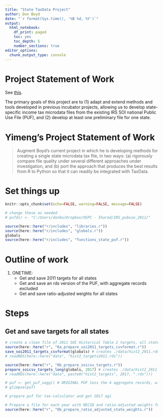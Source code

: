 ```yaml
---
title: "State TaxData Project"
author: Don Boyd
date: "`r format(Sys.time(), '%B %d, %Y')`"
output:
  html_notebook: 
    df_print: paged
    toc: yes
    toc_depth: 5
    number_sections: true
editor_options: 
  chunk_output_type: console
---
```


# Project Statement of Work
See [this](https://docs.google.com/document/d/1K-3V3Acfeoyc5VvcPNnfsFkUq37fgMQEOSmR3_yGENA/edit?usp=sharing).

The primary goals of this project are to (1) adapt and extend methods and tools developed in previous incubator projects, allowing us to develop state-specific income tax microdata files from the existing IRS SOI national Public Use File (PUF), and (2) develop at least one preliminary file for one state.


# Yimeng's Project Statement of Work
> Augment Boyd’s current project in which he is developing methods for creating a single state microdata tax file, in two ways: (a) rigorously compare file quality under several different approaches under investigation, and (b) port the approach that produces the best results from R to Python so that it can readily be integrated with TaxData.


<!-- First set things up, then run things -->


# Set things up

```r
knitr::opts_chunk$set(echo=FALSE, warning=FALSE, message=FALSE)
```


```r
# change these as needed
# pufdir <- "C:/Users/donbo/Dropbox/OSPC - Shared/IRS_pubuse_2011/"

```


```r
source(here::here("r/includes", "libraries.r"))
source(here::here("r/includes", "globals.r"))
globals
source(here::here("r/includes", "functions_state_puf.r"))

```



# Outline of work

1. ONETIME:
    + Get and save 2011 targets for all states
    + Get and save an rds version of the PUF, with aggregate records excluded
    + Get and save ratio-adjusted weights for all states



# Steps

## Get and save targets for all states

```r
# create a clean file of 2011 SOI Historical Table 2 targets, all states, saved in data/hist2_2011.csv
source(here::here("r", "0a_prepare_soi2011_targets_csvformat.r"))
save_soi2011_targets_csvformat(globals) # creates ./data/hist2_2011.rds with soi targets all states
# readRDS(here::here("data", "hist2_targets2011.rds"))

source(here::here("r", "0b_prepare_soicsv_targets.r"))
prepare_soicsv_targets_long(globals, 2017) # creates ./data/hist2_2011.rds with soi targets all states
# readRDS(here::here("data", paste0("hist2_targets", 2017, ".rds")))

# puf <- get_puf_xagg() # ORIGINAL PUF less the 4 aggregate records, with a wt variable
# glimpse(puf)

# prepare puf for tax-calculator and get 2017 agi

# Prepare a file for each year with RECID and ratio-adjusted weights for EACH state
source(here::here("r", "0b_prepare_ratio_adjusted_state_weights.r"))


```

